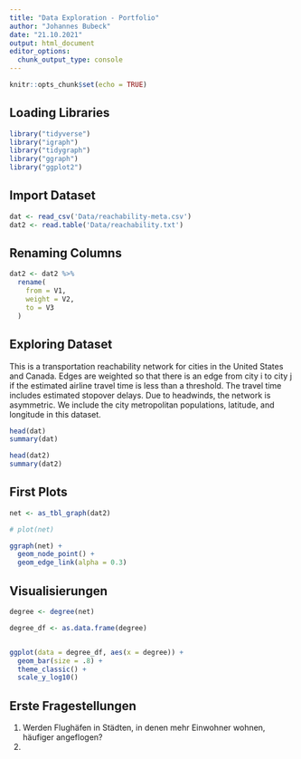 ---
title: "Data Exploration - Portfolio"
author: "Johannes Bubeck"
date: "21.10.2021"
output: html_document
editor_options: 
  chunk_output_type: console
---

```{r setup, include=FALSE}
knitr::opts_chunk$set(echo = TRUE)
```

## Loading Libraries
```{r library, message=FALSE, warning=FALSE, paged.print=FALSE}
library("tidyverse")
library("igraph") 
library("tidygraph") 
library("ggraph")
library("ggplot2")
```


## Import Dataset 
```{r import, message=FALSE, warning=FALSE, paged.print=FALSE}
dat <- read_csv('Data/reachability-meta.csv')
dat2 <- read.table('Data/reachability.txt')
```

## Renaming Columns
```{r}
dat2 <- dat2 %>% 
  rename(
    from = V1,
    weight = V2,
    to = V3
  )
```


## Exploring Dataset
This is a transportation reachability network for cities in the United States and Canada. Edges are weighted so that there is an edge from city i to city j if the estimated airline travel time is less than a threshold. The travel time includes estimated stopover delays. Due to headwinds, the network is asymmetric. We include the city metropolitan populations, latitude, and longitude in this dataset.
```{r exploring dat}
head(dat)
summary(dat)
```

```{r exploring dat2}
head(dat2)
summary(dat2)
```


## First Plots
```{r first plots}
net <- as_tbl_graph(dat2)

# plot(net)

ggraph(net) +
  geom_node_point() +
  geom_edge_link(alpha = 0.3)

```

## Visualisierungen
```{r viz}
degree <- degree(net)

degree_df <- as.data.frame(degree)


ggplot(data = degree_df, aes(x = degree)) +
  geom_bar(size = .8) +
  theme_classic() +
  scale_y_log10()

```


## Erste Fragestellungen
1. Werden Flughäfen in Städten, in denen mehr Einwohner wohnen, häufiger angeflogen?
2. 

